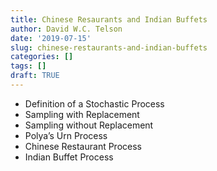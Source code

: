 ```yaml
---
title: Chinese Resaurants and Indian Buffets
author: David W.C. Telson
date: '2019-07-15'
slug: chinese-restaurants-and-indian-buffets
categories: []
tags: []
draft: TRUE
---
```


- Definition of a Stochastic Process
- Sampling with Replacement
- Sampling without Replacement
- Polya's Urn Process
- Chinese Restaurant Process
- Indian Buffet Process
